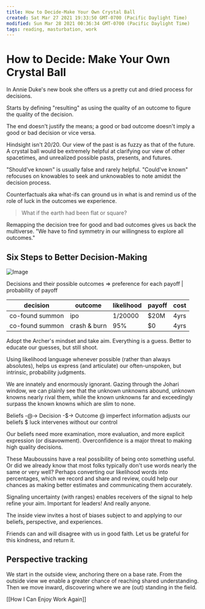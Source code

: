 ```yaml
---
title: How to Decide-Make Your Own Crystal Ball
created: Sat Mar 27 2021 19:33:50 GMT-0700 (Pacific Daylight Time)
modified: Sun Mar 28 2021 00:36:34 GMT-0700 (Pacific Daylight Time)
tags: reading, masturbation, work
---
```


# How to Decide: Make Your Own Crystal Ball

In Annie Duke's new book she offers us a pretty cut and dried process for decisions.

Starts by defining "resulting" as using the quality of an outcome to figure the quality of the decision.

The end doesn't justify the means; a good or bad outcome doesn't imply a good or bad decision or vice versa.

Hindsight isn't 20/20. Our view of the past is as fuzzy as that of the future. A crystal ball would be extremely helpful at clarifying our view of other spacetimes, and unrealized possible pasts, presents, and futures.

"Should've known" is usually false and rarely helpful. "Could've known" refocuses on knowables to seek and unknowables to note amidst the decision process.

Counterfactuals aka what-ifs can ground us in what is and remind us of the role of luck in the outcomes we experience.

> What if the earth had been flat or square?

Remapping the decision tree for good and bad outcomes gives us back the multiverse. "We have to find symmetry in our willingness to explore all outcomes."

## Six Steps to Better Decision-Making

![Image](./cf13712b-58bd-4cb8-a286-e68afb385cf73590930803819003085.jpg)

Decisions and their possible outcomes => preference for each payoff | probability of payoff

| decision        | outcome      | likelihood | payoff | cost |
| --------------- | ------------ | ---------- | ------ | ---- |
| co-found summon | ipo          | 1/20000    | $20M   | 4yrs |
| co-found summon | crash & burn | 95%        | $0     | 4yrs |

Adopt the Archer's mindset and take aim. Everything is a guess. Better to educate our guesses, but still shoot.

Using likelihood language whenever possible (rather than always absolutes), helps us express (and articulate) our often-unspoken, but intrinsic, probability judgments.

We are innately and enormously ignorant. Gazing through the Johari window, we can plainly see that the unknown unknowns abound, unknown knowns nearly rival them, while the known unknowns far and exceedingly surpass the known knowns which are slim to none.

Beliefs -@-> Decision -$-> Outcome
@ imperfect information adjusts our beliefs
$ luck intervenes without our control

Our beliefs need more examination, more evaluation, and more explicit expression (or disavowment). Overconfidence is a major threat to making high quality decisions.

These Mauboussins have a real possibility of being onto something useful. Or did we already know that most folks typically don't use words nearly the same or very well? Perhaps converting our likelihood words into percentages, which we record and share and review, could help our chances as making better estimates and communicating them accurately.

Signaling uncertainty (with ranges) enables receivers of the signal to help refine your aim. Important for leaders! And really anyone.

The inside view invites a host of biases subject to and applying to our beliefs, perspective, and experiences.

Friends can and will disagree with us in good faith. Let us be grateful for this kindness, and return it.

## Perspective tracking

We start in the outside view, anchoring there on a base rate. From the outside view we enable a greater chance of reaching shared understanding. Then we move inward, discovering where we are (out) standing in the field.

[[How I Can Enjoy Work Again]]
